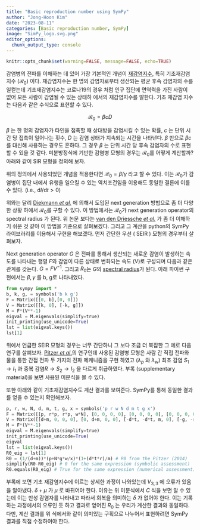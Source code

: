 ```yaml
---
title: "Basic reproduction number using SymPy"
author: "Jong-Hoon Kim"
date: "2023-08-11"
categories: [Basic reproduction number, SymPy]
image: "SimPy_logo.svg.png"
editor_options: 
  chunk_output_type: console
---
```


```r
knitr::opts_chunk$set(warning=FALSE, message=FALSE, echo=TRUE) 
```

감염병의 전파를 이해하는 데 있어 가장 기본적인 개념이 [재감염지수](https://jonghoonkim.ghost.io/ghost/#/editor/post/63aae251d7d6b5003d2967d1), 특히 기초재감염지수 ($\mathcal{R}_0$) 이다. 재감염지수는 한 명의 감염자로부터 생산되는 평균 후속 감염자의 수를 일컫는데 기초재감염지수는 코로나19의 경우 처럼 인구 집단에 면역력을 가진 사람이 없어 모든 사람이 감염될 수 있는 상태하 에서의 재감염지수를 말한다. 기초 재감염 지수는 다음과 같은 수식으로 표현할 수 있다.

$$ \mathcal{R}_0 = \beta c D $$

$\beta$ 는 한 명의 감염자가 타인을 접촉할 때 상대방을 감염시킬 수 있는 확률, $c$ 는 단위 시간 당 접촉이 일어나는 횟수, $D$ 는 감염 상태가 지속되는 시간을 나타낸다. $\beta$ 만으로 $\beta c$ 를 대신해 사용하는 경우도 흔하다. 그 경우 $\beta$ 는 단위 시간 당 후속 감염자의 수로 표현할 수 있을 것 같다. 미분방정식에 기반한 감염병 모형의 경우는 $\mathcal{R}_0$를 어떻게 계산할까? 아래와 같이 SIR 모형을 정의해 보자.

```{=tex}
\begin{align}
\mathrm{d}S/\mathrm{d}t &= -\beta I S/N \\
\mathrm{d}I/\mathrm{d}t &= \beta I S/N - \gamma I\\
\mathrm{d}R/\mathrm{d}t &= \gamma I
\end{align}
```
위의 정의에서 사용되었던 개념을 적용한다면 $\mathcal{R}_0 = \beta/\gamma$ 라고 할 수 있다. 이는 $\mathcal{R}_0$가 감염병이 집단 내에서 유행을 일으킬 수 있는 역치조건임을 이용해도 동일한 결론에 이를 수 있다. (i.e., $\mathrm{d}I/\mathrm{d}t>0$)

위와는 달리 [Diekmann *et al.*](https://link.springer.com/article/10.1007/BF00178324) 에 의해서 도입된 next generation 방법으로 좀 더 다양한 상황 하에서 $\mathcal{R}_0$를 구할 수 있다. 이 방법에서는 $\mathcal{R}_0$가 next generation operator의 spectral radius 가 된다. 위 논문 보다는 [van den Driessche *et al.*](https://www.sciencedirect.com/science/article/pii/S0025556402001086) 가 좀 더 이해하기 쉬운 것 같아 이 방법을 기준으로 살펴보겠다. 그리고 그 계산을 python의 SymPy 라이브러리를 이용해서 구현을 해보겠다. 먼저 간단한 우선 ( SEIR ) 모형의 경우부터 살펴보자.

Next generation operator $G$ 은 전파를 통해서 생산되는 새로운 감염이 발생하는 속도를 나타내는 행렬 $F$와 감염이 다른 상태로 변화되는 속도 (V)로 구성되며 다음과 같은 관계를 갖는다. $G=FV^{-1}$. 그리고 $R_0$는 $G$의 [spectral radius](https://en.wikipedia.org/wiki/Spectral_radius)가 된다. 아래 파이썬 구현에서는 $\beta, \gamma$ 를 b, g로 나타내었다.

```python
from sympy import *
b, k, g, = symbols('b k g')
F = Matrix([[0, b],[0, 0]])
V = Matrix([[k, 0], [-k, g]])
M = F*(V**-1)
eigval = M.eigenvals(simplify=true)
init_printing(use_unicode=True)
lst = list(eigval.keys())
lst[1]
```

위에서 언급한 SEIR 모형의 경우는 너무 간단하니 그 보다 조금 더 복잡한 그 예로 다음 연구를 살펴보자. [Pitzer *et al*.](https://journals.plos.org/plosntds/article?id=10.1371/journal.pntd.0002642)의 연구인데 사용된 감염병 모형은 사람 간 직접 전파와 물을 통한 간접 전파 두 가지의 전파 메케니즘을 구현 하였고 ($\lambda_p$ 와 $\lambda_w$) 최초 감염 $S_1 \rightarrow I_1$ 과 중복 감염$R \rightarrow S_2 \rightarrow I_2$ 을 다르게 취급하였다. 부록 (supplementary material)을 보면 사용된 미분식을 볼 수 있다.

```{=tex}
\begin{align} 
\mathrm{d}S_1/\mathrm{d}t &= B + \epsilon S_2 - (\lambda_p+\lambda_w+\mu)S_1\\
\mathrm{d}I_1/\mathrm{d}t &= (\lambda_p+\lambda_w)S_1 - (\delta+\mu) I_1 \\
\mathrm{d}R/\mathrm{d}t &= \delta(1-\theta-\alpha)(I_1+I_2) - (\omega +\mu)R \\
\mathrm{d}C/\mathrm{d}t &= \delta\theta(I_1+I_2) - \mu C \\
\mathrm{d}S_2/\mathrm{d}t &= \omega R -\epsilon S_2 - (\lambda_p+\lambda_w+\mu) S_2\\
\mathrm{d}I_2/\mathrm{d}t &= (\lambda_p+\lambda_w) S_2 - (\delta+\mu) I_2 \\
\mathrm{d}W/\mathrm{d}t &= \gamma(I_1+rI_2+rC) - \xi W
\end{align}
```
또한 아래와 같이 기초재감염지수도 계산 결과를 보여준다. SymPy를 통해 동일한 결과를 얻을 수 있는지 확인해보자.

```{=tex}
\begin{align}
R_0 = \frac{1}{\mu+\delta} \left(\beta_p +\frac{\gamma \beta_w}{\xi}\right) \left(1 +\frac{\delta\theta r}{\mu}\right)
\end{align}
```
```python
p, r, w, N, d, m, t, g, x = symbols('p r w N d m t g x')
F = Matrix([[p, r*p, r*p, w*N], [0, 0, 0, 0], [0, 0, 0, 0], [0, 0, 0, 0]])
V = Matrix([[d+m, 0, 0, 0], [0, d+m, 0, 0], [-d*t, -d*t, m, 0], [-g, -r*g, -r*g, x]])
M = F*(V**-1)
eigval = M.eigenvals(simplify=true)
init_printing(use_unicode=True)
eigval 
lst = list(eigval.keys())
R0_eig = lst[1]
R0 = (1/(d+m))*(p+N*g*w/x)*(1+(d*t*r)/m) # R0 from the Pitzer (2014)
simplify(R0-R0_eig) # 0 for the same expression (symbolic assessment)
R0.equals(R0_eig) # True for the same expression (numerical assessment)
```

부록에 보면 기초 재감염지수에 이르는 상세한 과정이 나와있는데 $V_{3,3}$ 에 오류가 있음을 알아냈다. $\delta +\mu$ 가 $\mu$ 로 바뀌어야 한다. 이유는 위 미분식에서 $C$ 식을 보면 알 수 있는데 이는 만성 감염자를 나타내고 따라서 회복을 의미하는 $\delta$ 가 없어야 한다. 이는 기록하는 과정에서의 오류인 듯 하고 결과로 얻어진 $R_0$ 는 우리가 계산한 결과와 동일하다. 다만, 계산 결과를 위 식에서와 같이 의미있는 구획으로 나누어서 표현하려면 SymPy 결과를 직접 수정하여야 한다.
